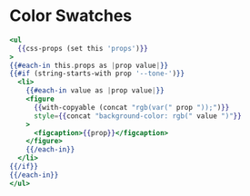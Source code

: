 # Color Swatches


```hbs preview-template
<ul
  {{css-props (set this 'props')}}
>
{{#each-in this.props as |prop value|}}
{{#if (string-starts-with prop '--tone-')}}
  <li>
    {{#each-in value as |prop value|}}
    <figure
      {{with-copyable (concat "rgb(var(" prop "));")}}
      style={{concat "background-color: rgb(" value ")"}}
    >
      <figcaption>{{prop}}</figcaption>
    </figure>
    {{/each-in}}
  </li>
{{/if}}
{{/each-in}}
</ul>
```
